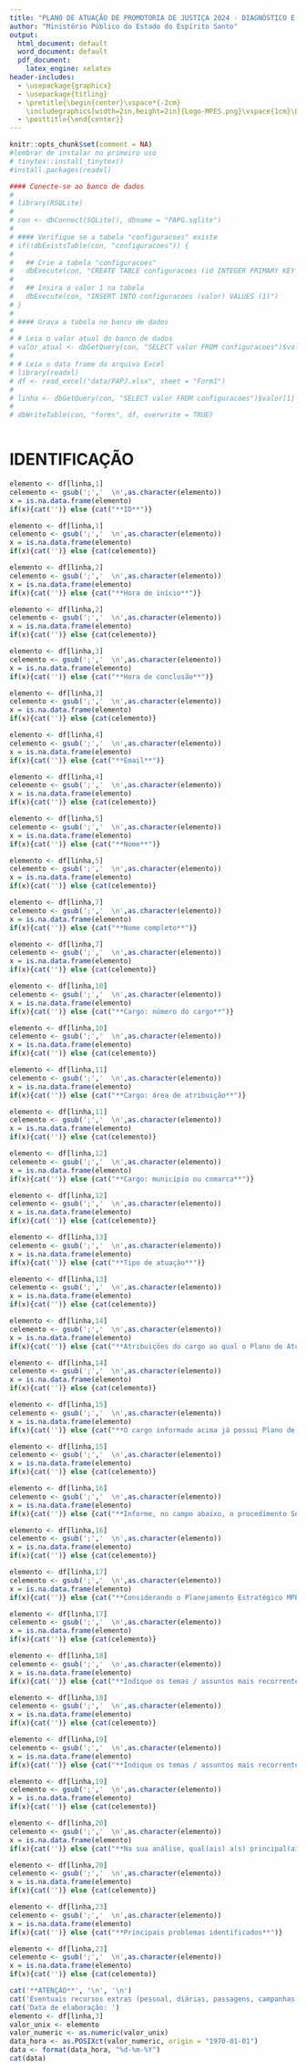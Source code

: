 ```yaml
---
title: "PLANO DE ATUAÇÃO DE PROMOTORIA DE JUSTIÇA 2024 - DIAGNÓSTICO E IDENTIFICAÇÃO"
author: "Ministério Público do Estado do Espírito Santo"
output:
  html_document: default
  word_document: default
  pdf_document:
    latex_engine: xelatex
header-includes:
  - \usepackage{graphicx}
  - \usepackage{titling}
  - \pretitle{\begin{center}\vspace*{-2cm}
    \includegraphics[width=2in,height=2in]{Logo-MPES.png}\vspace{1cm}\LARGE\\}
  - \posttitle{\end{center}}
---
```



```r
knitr::opts_chunk$set(comment = NA)
#lembrar de instalar no primeiro uso
# tinytex::install_tinytex()
#install.packages(readxl)
```

```r

#### Conecte-se ao banco de dados
# 
# library(RSQLite)
# 
# con <- dbConnect(SQLite(), dbname = "PAPG.sqlite")
# 
# #### Verifique se a tabela "configuracoes" existe
# if(!dbExistsTable(con, "configuracoes")) {
#   
#   ## Crie a tabela "configuracoes"
#   dbExecute(con, "CREATE TABLE configuracoes (id INTEGER PRIMARY KEY AUTOINCREMENT, valor INTEGER)")
#   
#   ## Insira o valor 1 na tabela
#   dbExecute(con, "INSERT INTO configuracoes (valor) VALUES (1)")
# }
# 
# #### Grava a tabela no banco de dados
# 
# # Leia o valor atual do banco de dados
# valor_atual <- dbGetQuery(con, "SELECT valor FROM configuracoes")$valor[1]
# 
# # Leia o data frame do arquivo Excel
# library(readxl)
# df <- read_excel("data/PAPJ.xlsx", sheet = "Form1")
# 
# linha <- dbGetQuery(con, "SELECT valor FROM configuracoes")$valor[1]
# 
# dbWriteTable(con, "forms", df, overwrite = TRUE)



```



# IDENTIFICAÇÃO

```r
elemento <- df[linha,1]
celemento <- gsub(';','  \n',as.character(elemento))
x = is.na.data.frame(elemento) 
if(x){cat('')} else {cat("**ID**")}
```


```r
elemento <- df[linha,1]
celemento <- gsub(';','  \n',as.character(elemento))
x = is.na.data.frame(elemento) 
if(x){cat('')} else {cat(celemento)}
```

```r
elemento <- df[linha,2]
celemento <- gsub(';','  \n',as.character(elemento))
x = is.na.data.frame(elemento) 
if(x){cat('')} else {cat("**Hora de início**")}
```


```r
elemento <- df[linha,2]
celemento <- gsub(';','  \n',as.character(elemento))
x = is.na.data.frame(elemento) 
if(x){cat('')} else {cat(celemento)}
```

```r
elemento <- df[linha,3]
celemento <- gsub(';','  \n',as.character(elemento))
x = is.na.data.frame(elemento) 
if(x){cat('')} else {cat("**Hora de conclusão**")}
```


```r
elemento <- df[linha,3]
celemento <- gsub(';','  \n',as.character(elemento))
x = is.na.data.frame(elemento) 
if(x){cat('')} else {cat(celemento)}
```

```r
elemento <- df[linha,4]
celemento <- gsub(';','  \n',as.character(elemento))
x = is.na.data.frame(elemento) 
if(x){cat('')} else {cat("**Email**")}
```


```r
elemento <- df[linha,4]
celemento <- gsub(';','  \n',as.character(elemento))
x = is.na.data.frame(elemento) 
if(x){cat('')} else {cat(celemento)}
```

```r
elemento <- df[linha,5]
celemento <- gsub(';','  \n',as.character(elemento))
x = is.na.data.frame(elemento) 
if(x){cat('')} else {cat("**Nome**")}
```


```r
elemento <- df[linha,5]
celemento <- gsub(';','  \n',as.character(elemento))
x = is.na.data.frame(elemento) 
if(x){cat('')} else {cat(celemento)}
```

```r
elemento <- df[linha,7]
celemento <- gsub(';','  \n',as.character(elemento))
x = is.na.data.frame(elemento) 
if(x){cat('')} else {cat("**Nome completo**")}
```


```r
elemento <- df[linha,7]
celemento <- gsub(';','  \n',as.character(elemento))
x = is.na.data.frame(elemento) 
if(x){cat('')} else {cat(celemento)}
```

```r
elemento <- df[linha,10]
celemento <- gsub(';','  \n',as.character(elemento))
x = is.na.data.frame(elemento) 
if(x){cat('')} else {cat("**Cargo: número do cargo**")}
```


```r
elemento <- df[linha,10]
celemento <- gsub(';','  \n',as.character(elemento))
x = is.na.data.frame(elemento) 
if(x){cat('')} else {cat(celemento)}
```

```r
elemento <- df[linha,11]
celemento <- gsub(';','  \n',as.character(elemento))
x = is.na.data.frame(elemento) 
if(x){cat('')} else {cat("**Cargo: área de atribuição**")}
```


```r
elemento <- df[linha,11]
celemento <- gsub(';','  \n',as.character(elemento))
x = is.na.data.frame(elemento) 
if(x){cat('')} else {cat(celemento)}
```

```r
elemento <- df[linha,12]
celemento <- gsub(';','  \n',as.character(elemento))
x = is.na.data.frame(elemento) 
if(x){cat('')} else {cat("**Cargo: município ou comarca**")}
```


```r
elemento <- df[linha,12]
celemento <- gsub(';','  \n',as.character(elemento))
x = is.na.data.frame(elemento) 
if(x){cat('')} else {cat(celemento)}
```

```r
elemento <- df[linha,13]
celemento <- gsub(';','  \n',as.character(elemento))
x = is.na.data.frame(elemento) 
if(x){cat('')} else {cat("**Tipo de atuação**")}
```


```r
elemento <- df[linha,13]
celemento <- gsub(';','  \n',as.character(elemento))
x = is.na.data.frame(elemento) 
if(x){cat('')} else {cat(celemento)}
```


```r
elemento <- df[linha,14]
celemento <- gsub(';','  \n',as.character(elemento))
x = is.na.data.frame(elemento) 
if(x){cat('')} else {cat("**Atribuições do cargo ao qual o Plano de Atuação está vinculado:**")}
```


```r
elemento <- df[linha,14]
celemento <- gsub(';','  \n',as.character(elemento))
x = is.na.data.frame(elemento) 
if(x){cat('')} else {cat(celemento)}
```


```r
elemento <- df[linha,15]
celemento <- gsub(';','  \n',as.character(elemento))
x = is.na.data.frame(elemento) 
if(x){cat('')} else {cat("**O cargo informado acima já possui Plano de Atuação vigente no ano de 2023 e formalizado?**")}
```


```r
elemento <- df[linha,15]
celemento <- gsub(';','  \n',as.character(elemento))
x = is.na.data.frame(elemento) 
if(x){cat('')} else {cat(celemento)}
```

```r
elemento <- df[linha,16]
celemento <- gsub(';','  \n',as.character(elemento))
x = is.na.data.frame(elemento) 
if(x){cat('')} else {cat("**Informe, no campo abaixo, o procedimento Sei em que o Plano de Atuação está formalizado.**")}
```


```r
elemento <- df[linha,16]
celemento <- gsub(';','  \n',as.character(elemento))
x = is.na.data.frame(elemento) 
if(x){cat('')} else {cat(celemento)}
```

```r
elemento <- df[linha,17]
celemento <- gsub(';','  \n',as.character(elemento))
x = is.na.data.frame(elemento) 
if(x){cat('')} else {cat("**Considerando o Planejamento Estratégico MPES 2024-2032, você entende ser necessário atualizar o Plano de Atuação informado na pergunta anterior para o próximo ano?**")}
```


```r
elemento <- df[linha,17]
celemento <- gsub(';','  \n',as.character(elemento))
x = is.na.data.frame(elemento) 
if(x){cat('')} else {cat(celemento)}
```


```r
elemento <- df[linha,18]
celemento <- gsub(';','  \n',as.character(elemento))
x = is.na.data.frame(elemento) 
if(x){cat('')} else {cat("**Indique os temas / assuntos mais recorrentes dos procedimentos judiciais em trâmite na Promotoria de Justiça**")}
```


```r
elemento <- df[linha,18]
celemento <- gsub(';','  \n',as.character(elemento))
x = is.na.data.frame(elemento) 
if(x){cat('')} else {cat(celemento)}
```

```r
elemento <- df[linha,19]
celemento <- gsub(';','  \n',as.character(elemento))
x = is.na.data.frame(elemento) 
if(x){cat('')} else {cat("**Indique os temas / assuntos mais recorrentes dos procedimentos extrajudiciais em trâmite na Promotoria de Justiça**")}
```


```r
elemento <- df[linha,19]
celemento <- gsub(';','  \n',as.character(elemento))
x = is.na.data.frame(elemento) 
if(x){cat('')} else {cat(celemento)}
```

```r
elemento <- df[linha,20]
celemento <- gsub(';','  \n',as.character(elemento))
x = is.na.data.frame(elemento) 
if(x){cat('')} else {cat("**Na sua análise, qual(ais) a(s) principal(ais) causa(s) sociais, culturais, econômicas, dentre outras que podem ser relacionadas às demandas acima identificadas? **")}
```


```r
elemento <- df[linha,20]
celemento <- gsub(';','  \n',as.character(elemento))
x = is.na.data.frame(elemento) 
if(x){cat('')} else {cat(celemento)}
```

```r
elemento <- df[linha,23]
celemento <- gsub(';','  \n',as.character(elemento))
x = is.na.data.frame(elemento) 
if(x){cat('')} else {cat("**Principais problemas identificados**")}
```


```r
elemento <- df[linha,23]
celemento <- gsub(';','  \n',as.character(elemento))
x = is.na.data.frame(elemento) 
if(x){cat('')} else {cat(celemento)}
```


```r
cat('**ATENÇÃO**', '\n', '\n')
cat('Eventuais recursos extras (pessoal, diárias, passagens, campanhas, aquisições, etc.) destinados à(s) ação(ões) prevista(s) neste Plano de Atuação deverão ser solicitadas e aprovadas em procedimento específico.','\n','\n')
cat('Data de elaboração: ')
elemento <- df[linha,3]
valor_unix <- elemento
valor_numeric <- as.numeric(valor_unix)
data_hora <- as.POSIXct(valor_numeric, origin = "1970-01-01")
data <- format(data_hora, "%d-%m-%Y")
cat(data)
```
